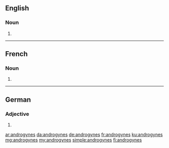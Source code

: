==English==

===Noun===
{{head|en|plural}}

# {{plural of|androgyne|lang=en}}

----

==French==

===Noun===
{{head|fr|plural}} {{g|m|f}}

# {{plural of|androgyne|lang=fr}}

----

==German==

===Adjective===
{{head|de|adjective form}}

# {{inflected form of|androgyn|lang=de}}

[[ar:androgynes]]
[[da:androgynes]]
[[de:androgynes]]
[[fr:androgynes]]
[[ku:androgynes]]
[[mg:androgynes]]
[[my:androgynes]]
[[simple:androgynes]]
[[fi:androgynes]]